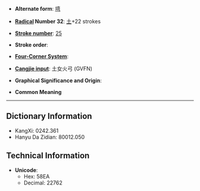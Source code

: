 * '''Alternate form''': [[塆]]

* '''[[Wiktionary:Chinese radical index| Radical]] Number 32''': [[Wiktionary:Chinese radical index 土|土]]+22 strokes

* '''[[Wiktionary:Chinese total strokes index|Stroke number]]''': [[Wiktionary:Chinese total strokes index 25|25]]

* '''Stroke order''': 

* '''[[Wiktionary:Chinese four corner index|Four-Corner System]]''': 

* '''[[Wiktionary:Chinese Cangjie index|Cangjie input]]''': 土女火弓 (GVFN)

* '''Graphical Significance and Origin''': 

* '''Common Meaning'''

----

== Dictionary Information ==

* KangXi: 0242.361
* Hanyu Da Zidian: 80012.050

== Technical Information ==

* '''Unicode''':
** Hex: 58EA
** Decimal: 22762